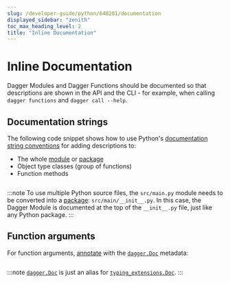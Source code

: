 ```yaml
---
slug: /developer-guide/python/640201/documentation
displayed_sidebar: "zenith"
toc_max_heading_level: 2
title: "Inline Documentation"
---
```



# Inline Documentation


Dagger Modules and Dagger Functions should be documented so that descriptions are shown
in the API and the CLI - for example, when calling `dagger functions` and `dagger call --help`.

## Documentation strings

The following code snippet shows how to use Python's
[documentation string conventions][docstrings] for adding descriptions to:
- The whole [module][pymod] or [package][pypkg]
- Object type classes (group of functions)
- Function methods

<!-- loud_hello has a multi-line docstring on purpose -->
```python file=./snippets/documentation/docstrings/main.py
```

:::note
To use multiple Python source files, the `src/main.py` module needs to be converted
into a [package][pypkg]: `src/main/__init__.py`. In this case, the Dagger Module
is documented at the top of the `__init__.py` file, just like any Python package.
:::

## Function arguments

For function arguments, [annotate][typing-doc] with the [`dagger.Doc`][dag-doc] metadata:

```python file=./snippets/documentation/arguments/main.py
```

:::note
[`dagger.Doc`][dag-doc] is just an alias for [`typing_extensions.Doc`][ext-doc].
:::

[docstrings]: https://peps.python.org/pep-0008/#documentation-strings
[pymod]: https://docs.python.org/3/tutorial/modules.html
[pypkg]: https://docs.python.org/3/tutorial/modules.html#packages
[dag-doc]: https://dagger-io.readthedocs.io/en/latest/module.html#dagger.Doc
[ext-doc]: https://typing-extensions.readthedocs.io/en/latest/#Doc
[typing-doc]: https://peps.python.org/pep-0727/#specification
